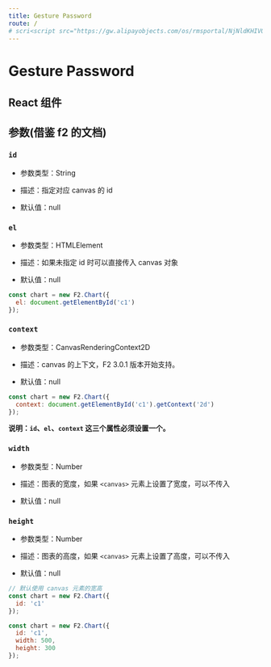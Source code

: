 ```yaml
---
title: Gesture Password
route: /
# scri<script src="https://gw.alipayobjects.com/os/rmsportal/NjNldKHIVQRozfbAOJUW.js"></script>
---
```

<script src="https://gw.alipayobjects.com/os/rmsportal/NjNldKHIVQRozfbAOJUW.js"></script>

# Gesture Password

<GesturePassword />

## React 组件

## 参数(借鉴 f2 的文档)

### `id`

- 参数类型：String

- 描述：指定对应 canvas 的 id

- 默认值：null


### `el`

- 参数类型：HTMLElement

- 描述：如果未指定 id 时可以直接传入 canvas 对象

- 默认值：null


```javascript
const chart = new F2.Chart({
  el: document.getElementById('c1')
});
```

### `context`

- 参数类型：CanvasRenderingContext2D

- 描述：canvas 的上下文，F2 3.0.1 版本开始支持。

- 默认值：null


```javascript
const chart = new F2.Chart({
  context: document.getElementById('c1').getContext('2d')
});
```

**说明：`id`、`el`、`context` 这三个属性必须设置一个。**

### `width`

- 参数类型：Number

- 描述：图表的宽度，如果 `<canvas>` 元素上设置了宽度，可以不传入

- 默认值：null


### `height`

- 参数类型：Number

- 描述：图表的高度，如果 `<canvas>` 元素上设置了高度，可以不传入

- 默认值：null


```javascript
// 默认使用 canvas 元素的宽高
const chart = new F2.Chart({
  id: 'c1'
});

const chart = new F2.Chart({
  id: 'c1',
  width: 500,
  height: 300
});
```

